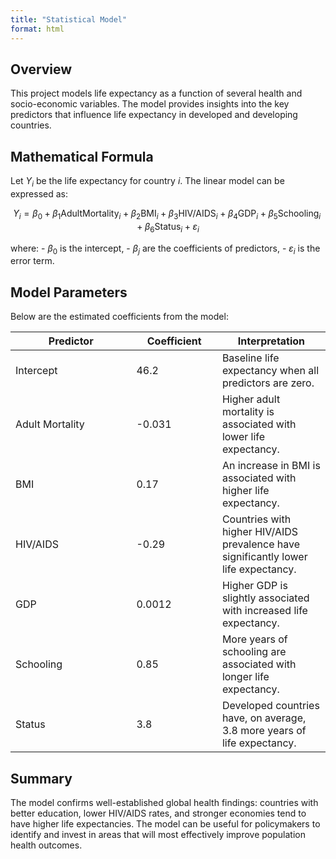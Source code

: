 ```yaml
---
title: "Statistical Model"
format: html
---
```


## Overview

This project models life expectancy as a function of several health and socio-economic variables. The model provides insights into the key predictors that influence life expectancy in developed and developing countries.

## Mathematical Formula

Let $Y_i$ be the life expectancy for country $i$. The linear model can be expressed as:

$$
Y_i = \beta_0 + \beta_1 \text{AdultMortality}_i + \beta_2 \text{BMI}_i + \beta_3 \text{HIV/AIDS}_i + \beta_4 \text{GDP}_i + \beta_5 \text{Schooling}_i + \beta_6 \text{Status}_i + \varepsilon_i
$$

where:
- $\beta_0$ is the intercept,
- $\beta_j$ are the coefficients of predictors,
- $\varepsilon_i$ is the error term.

## Model Parameters

Below are the estimated coefficients from the model:

| Predictor         | Coefficient | Interpretation |
|------------------|-------------|----------------|
| Intercept        | 46.2        | Baseline life expectancy when all predictors are zero. |
| Adult Mortality  | -0.031      | Higher adult mortality is associated with lower life expectancy. |
| BMI              | 0.17        | An increase in BMI is associated with higher life expectancy. |
| HIV/AIDS         | -0.29       | Countries with higher HIV/AIDS prevalence have significantly lower life expectancy. |
| GDP              | 0.0012      | Higher GDP is slightly associated with increased life expectancy. |
| Schooling        | 0.85        | More years of schooling are associated with longer life expectancy. |
| Status           | 3.8         | Developed countries have, on average, 3.8 more years of life expectancy. |

## Summary

The model confirms well-established global health findings: countries with better education, lower HIV/AIDS rates, and stronger economies tend to have higher life expectancies. The model can be useful for policymakers to identify and invest in areas that will most effectively improve population health outcomes.
